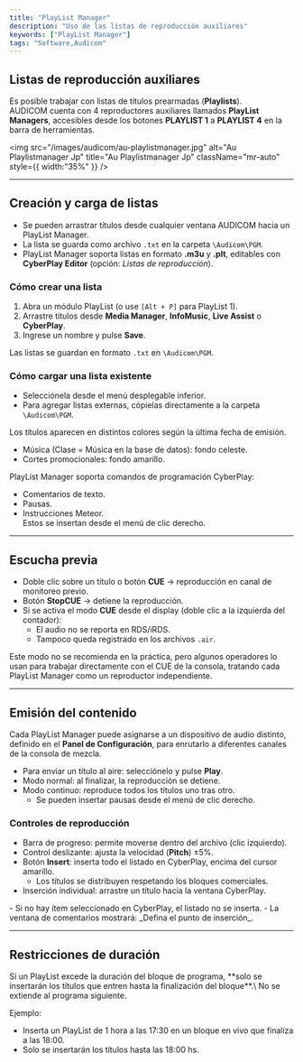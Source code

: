 ```yaml
---
title: "PlayList Manager"
description: "Uso de las listas de reproducción auxiliares"
keywords: ["PlayList Manager"]
tags: "Software,Audicom"
---
```


## Listas de reproducción auxiliares

Es posible trabajar con listas de títulos prearmadas (**Playlists**).\
AUDICOM cuenta con 4 reproductores auxiliares llamados **PlayList Managers**, accesibles desde los botones **PLAYLIST 1** a **PLAYLIST 4** en la barra de herramientas.

<img
  src="/images/audicom/au-playlistmanager.jpg"
  alt="Au Playlistmanager Jp"
  title="Au Playlistmanager Jp"
  className="mr-auto"
  style={{ width:"35%" }}
/>

---

## Creación y carga de listas

- Se pueden arrastrar títulos desde cualquier ventana AUDICOM hacia un PlayList Manager.
- La lista se guarda como archivo `.txt` en la carpeta `\Audicom\PGM`.
- PlayList Manager soporta listas en formato **.m3u** y **.plt**, editables con **CyberPlay Editor** (opción: _Listas de reproducción_).

### Cómo crear una lista

1. Abra un módulo PlayList (o use `[Alt + P]` para PlayList 1).
2. Arrastre títulos desde **Media Manager**, **InfoMusic**, **Live Assist** o **CyberPlay**.
3. Ingrese un nombre y pulse **Save**.

Las listas se guardan en formato `.txt` en `\Audicom\PGM`.

### Cómo cargar una lista existente

- Selecciónela desde el menú desplegable inferior.
- Para agregar listas externas, cópielas directamente a la carpeta `\Audicom\PGM`.

<Info>
  Los títulos aparecen en distintos colores según la última fecha de emisión.

  - Música (Clase = Música en la base de datos): fondo celeste.
  - Cortes promocionales: fondo amarillo.
</Info>

PlayList Manager soporta comandos de programación CyberPlay:

- Comentarios de texto.
- Pausas.
- Instrucciones Meteor.\
  Estos se insertan desde el menú de clic derecho.

---

## Escucha previa

- Doble clic sobre un título o botón **CUE** → reproducción en canal de monitoreo previo.
- Botón **StopCUE** → detiene la reproducción.
- Si se activa el modo **CUE** desde el display (doble clic a la izquierda del contador):
  - El audio no se reporta en RDS/iRDS.
  - Tampoco queda registrado en los archivos `.air`.

<Warning>
  Este modo no se recomienda en la práctica, pero algunos operadores lo usan para trabajar directamente con el CUE de la consola, tratando cada PlayList Manager como un reproductor independiente.
</Warning>

---

## Emisión del contenido

Cada PlayList Manager puede asignarse a un dispositivo de audio distinto, definido en el **Panel de Configuración**, para enrutarlo a diferentes canales de la consola de mezcla.

- Para enviar un título al aire: selecciónelo y pulse **Play**.
- Modo normal: al finalizar, la reproducción se detiene.
- Modo continuo: reproduce todos los títulos uno tras otro.
  - Se pueden insertar pausas desde el menú de clic derecho.

### Controles de reproducción

- Barra de progreso: permite moverse dentro del archivo (clic izquierdo).
- Control deslizante: ajusta la velocidad (**Pitch**) ±5%.
- Botón **Insert**: inserta todo el listado en CyberPlay, encima del cursor amarillo.
  - Los títulos se distribuyen respetando los bloques comerciales.
- Inserción individual: arrastre un título hacia la ventana CyberPlay.

<Note>
  - Si no hay ítem seleccionado en CyberPlay, el listado no se inserta.
  - La ventana de comentarios mostrará: _Defina el punto de inserción_.
</Note>

---

## Restricciones de duración

<Danger>
  Si un PlayList excede la duración del bloque de programa, **solo se insertarán los títulos que entren hasta la finalización del bloque**.\
  No se extiende al programa siguiente.
</Danger>

Ejemplo:

- Inserta un PlayList de 1 hora a las 17:30 en un bloque en vivo que finaliza a las 18:00.
- Solo se insertarán los títulos hasta las 18:00 hs.